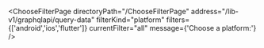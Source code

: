 


<ChooseFilterPage
    directoryPath="/ChooseFilterPage"
    address="/lib-v1/graphqlapi/query-data"
    filterKind="platform"
    filters={['android','ios','flutter']}
    currentFilter="all"
    message={'Choose a platform:'}
/>
